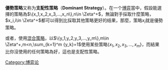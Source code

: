 {{Unreferenced|time=2020-03-12T10:21:13+00:00}}
'''優勢策略'''又称为'''支配性策略'''（'''Dominant Strategy'''）。在一个[[博弈|博弈]]當中，假設能選擇的策略為<math>\{x_1,x_2,x_3,...,x_n\},n\in \Zeta^+</math>，無論對手採取什麼策略，<math>x_i,i\in \Zeta^+</math>都可以得到比採取其他策略更好的结果，那麼，策略<math>x_i</math>就是優勢策略。

或者，使用[[混合策略|混合策略]]，以<math>\{y_1,y_2,y_3,...,y_m\},m\in \Zeta^+,m<n,\sum_{k=1}^m {y_k}=1</math>使用某些策略<math>\{x_1,x_2,x_3,...,x_m\}</math>，而結果比你沒使用的任何策略為好，這也是支配性策略。
{{博弈论}}
{{經濟學小作品}}

[[Category:博弈论|Category:博弈论]]